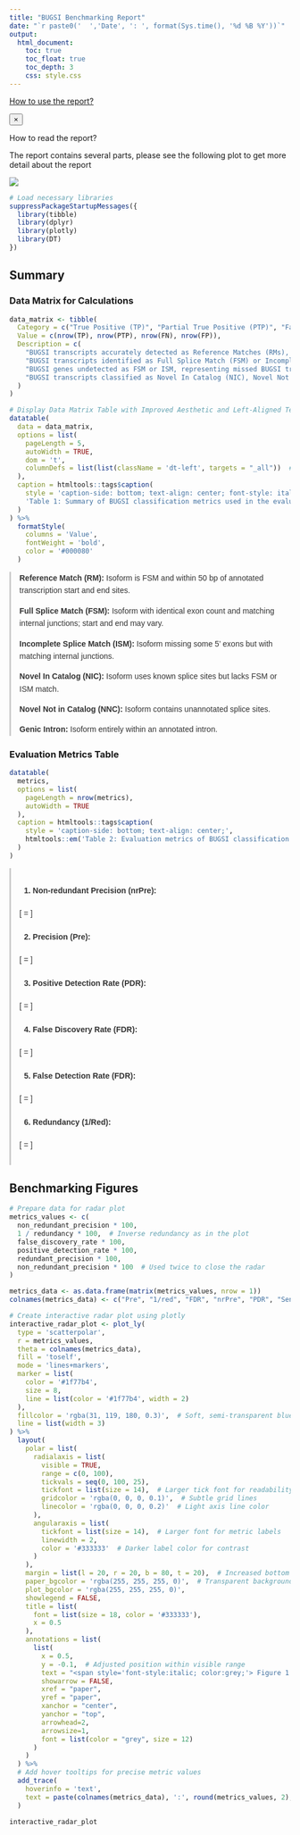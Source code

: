 ```yaml
---
title: "BUGSI Benchmarking Report"
date: "`r paste0('  ','Date', ': ', format(Sys.time(), '%d %B %Y'))`"
output:
  html_document:
    toc: true
    toc_float: true
    toc_depth: 3
    css: style.css
---
```


<!--
Summary:
  1. Data Matrix for Calculations
  2. Evaluation Metrics Table
  3. Radar Plot of Metrics
-->

<!-- Basic setup for the report layout -->
<body>
  <a class="show-modal" href="#">
    <i class="fas fa-question-circle"></i> How to use the report?
  </a>

  <div class="overlay hidden"><button class="close-modal">&times;</button><p class="header">How to read the report?</p><p>The report contains several parts, please see the following plot to get more detail about the report</p><img src="https://raw.githubusercontent.com/ConesaLab/SQANTI3/master/utilities/report_qc/howToUse.png"></div>
</body>

```r
# Load necessary libraries
suppressPackageStartupMessages({
  library(tibble)
  library(dplyr)
  library(plotly)
  library(DT)
})
```
## Summary {.tabset .tabset-fade}

### Data Matrix for Calculations

```r
data_matrix <- tibble(
  Category = c("True Positive (TP)", "Partial True Positive (PTP)", "False Negative (FN)", "False Positive (FP)"),
  Value = c(nrow(TP), nrow(PTP), nrow(FN), nrow(FP)),
  Description = c(
    "BUGSI transcripts accurately detected as Reference Matches (RMs), representing perfect identification of known BUGSI genes.",
    "BUGSI transcripts identified as Full Splice Match (FSM) or Incomplete Splice Match (ISM) for a BUGSI gene but lacking RM qualification due to minor differences in transcript start or end positions. These may reflect RNA degradation during RNA extraction and library preparation.",
    "BUGSI genes undetected as FSM or ISM, representing missed BUGSI transcripts. This suggests insufficient sequencing depth or limited coverage of specific gene regions.",
    "BUGSI transcripts classified as Novel In Catalog (NIC), Novel Not in Catalog (NNC), Genic Intron, or fusion transcripts, potentially arising from sequencing artifacts, transcript model reconstruction artifacts, or biological transcript deviations."
  )
)

# Display Data Matrix Table with Improved Aesthetic and Left-Aligned Text
datatable(
  data = data_matrix,
  options = list(
    pageLength = 5,
    autoWidth = TRUE,
    dom = 't',
    columnDefs = list(list(className = 'dt-left', targets = "_all"))  # Left alignment for better readability
  ),
  caption = htmltools::tags$caption(
    style = 'caption-side: bottom; text-align: center; font-style: italic;',
    'Table 1: Summary of BUGSI classification metrics used in the evaluation.'
  )
) %>%
  formatStyle(
    columns = 'Value',
    fontWeight = 'bold',
    color = '#000080'
  )
```

<!-- Inline HTML for Definitions Section -->
<div style="border-left: 3px solid #ccc; padding-left: 15px; margin-right: 10px; font-size: 14px; font-family: Arial; color: #333; line-height: 1.6;">
  <p><strong>Reference Match (RM):</strong> Isoform is FSM and within 50 bp of annotated transcription start and end sites.</p>
  <p><strong>Full Splice Match (FSM):</strong> Isoform with identical exon count and matching internal junctions; start and end may vary.</p>
  <p><strong>Incomplete Splice Match (ISM):</strong> Isoform missing some 5' exons but with matching internal junctions.</p>
  <p><strong>Novel In Catalog (NIC):</strong> Isoform uses known splice sites but lacks FSM or ISM match.</p>
  <p><strong>Novel Not in Catalog (NNC):</strong> Isoform contains unannotated splice sites.</p>
  <p><strong>Genic Intron:</strong> Isoform entirely within an annotated intron.</p>
</div>


### Evaluation Metrics Table

```r
datatable(
  metrics,
  options = list(
    pageLength = nrow(metrics),
    autoWidth = TRUE
  ),
  caption = htmltools::tags$caption(
    style = 'caption-side: bottom; text-align: center;',
    htmltools::em('Table 2: Evaluation metrics of BUGSI classification.')
  )
)
```

<!-- Evaluation Metrics Section -->
<div style="border-left: 3px solid #ccc; padding: 10px 15px; margin-right: 10px; font-size: 14px; font-family: Arial; color: #333; line-height: 1.6;">

<h4>1. Non-redundant Precision (nrPre):</h4>
<p>
    \[ \text{nrPre} = \frac{\text{True Positives (TP)}}{\text{Total BUGSI Match Transcripts}} \]
</p>

<h4>2. Precision (Pre):</h4>
<p>
    \[ \text{Pre} = \frac{\text{True Positives (TP)} + \text{Partial True Positives (PTP)}}{\text{Total BUGSI Match Transcripts}} \]
</p>

<h4>3. Positive Detection Rate (PDR):</h4>
<p>
    \[ \text{PDR} = \frac{\text{Unique Detected Genes (TP + PTP)}}{\text{Total BUGSI Genes}} \]
</p>

<h4>4. False Discovery Rate (FDR):</h4>
<p>
    \[ \text{FDR} = \frac{\text{Total BUGSI Match Transcripts} - \text{BUGSI RM}}{\text{Total BUGSI Match Transcripts}} \]
</p>

<h4>5. False Detection Rate (FDR):</h4>
<p>
    \[ \text{FDR} = \frac{\text{False Positives (FP)}}{\text{Total BUGSI Match Transcripts}} \]
</p>

<h4>6. Redundancy (1/Red):</h4>
<p>
    \[ \text{Redundancy (1/Red)} = \frac{\text{FSM + ISM Count}}{\text{Unique True Positive (TP) + Partial True Positive (PTP) Genes}} \]
</p>


</div>

## Benchmarking Figures

```r
# Prepare data for radar plot
metrics_values <- c(
  non_redundant_precision * 100,
  1 / redundancy * 100,  # Inverse redundancy as in the plot
  false_discovery_rate * 100,
  positive_detection_rate * 100,
  redundant_precision * 100,
  non_redundant_precision * 100  # Used twice to close the radar
)

metrics_data <- as.data.frame(matrix(metrics_values, nrow = 1))
colnames(metrics_data) <- c("Pre", "1/red", "FDR", "nrPre", "PDR", "Sen")

# Create interactive radar plot using plotly
interactive_radar_plot <- plot_ly(
  type = 'scatterpolar',
  r = metrics_values,
  theta = colnames(metrics_data),
  fill = 'toself',
  mode = 'lines+markers',
  marker = list(
    color = '#1f77b4',
    size = 8,
    line = list(color = '#1f77b4', width = 2)
  ),
  fillcolor = 'rgba(31, 119, 180, 0.3)',  # Soft, semi-transparent blue fill
  line = list(width = 3)
) %>%
  layout(
    polar = list(
      radialaxis = list(
        visible = TRUE,
        range = c(0, 100),
        tickvals = seq(0, 100, 25),
        tickfont = list(size = 14),  # Larger tick font for readability
        gridcolor = 'rgba(0, 0, 0, 0.1)',  # Subtle grid lines
        linecolor = 'rgba(0, 0, 0, 0.2)'  # Light axis line color
      ),
      angularaxis = list(
        tickfont = list(size = 14),  # Larger font for metric labels
        linewidth = 2,
        color = '#333333'  # Darker label color for contrast
      )
    ),
    margin = list(l = 20, r = 20, b = 80, t = 20),  # Increased bottom margin if needed
    paper_bgcolor = 'rgba(255, 255, 255, 0)',  # Transparent background
    plot_bgcolor = 'rgba(255, 255, 255, 0)',
    showlegend = FALSE,
    title = list(
      font = list(size = 18, color = '#333333'),
      x = 0.5
    ),
    annotations = list(
      list(
        x = 0.5,
        y = -0.1,  # Adjusted position within visible range
        text = "<span style='font-style:italic; color:grey;'> Figure 1: Radar plot illustrating the evaluation metrics of the BUGSI benchmarking result. </span>",
        showarrow = FALSE,
        xref = "paper",
        yref = "paper",
        xanchor = "center",
        yanchor = "top",
        arrowhead=2,
        arrowsize=1,
        font = list(color = "grey", size = 12)
      )
    )
  ) %>%
  # Add hover tooltips for precise metric values
  add_trace(
    hoverinfo = 'text',
    text = paste(colnames(metrics_data), ':', round(metrics_values, 2), '%')
  )

interactive_radar_plot
```

<script src="http://kit.fontawesome.com/46057cf47a.js" crossorigin="anonymous"></script>
<script src="script.js"></script>
